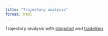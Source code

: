 ```yaml
---
title: "Trajectory analysis"
format: html
---
```


Trajectory analysis with [slingshot](https://bioconductor.org/packages/devel/bioc/vignettes/slingshot/inst/doc/vignette.html) and [tradeSeq](https://www.bioconductor.org/packages/release/bioc/vignettes/tradeSeq/inst/doc/tradeSeq.html)